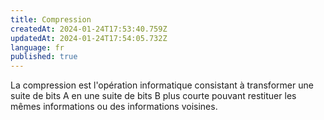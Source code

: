 ```yaml
---
title: Compression
createdAt: 2024-01-24T17:53:40.759Z
updatedAt: 2024-01-24T17:54:05.732Z
language: fr
published: true
---
```


La compression est l'opération informatique consistant à transformer une suite de bits A en une suite de bits B plus courte pouvant restituer les mêmes informations ou des informations voisines.
